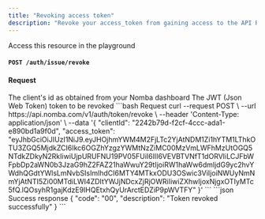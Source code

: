 ```yaml
---
title: "Revoking access token"
description: "Revoke your access_token from gaining access to the API Resources"
---
```


<Card title="Revoke access token" icon="ban"
href="/nomba-api-reference/authenticate/revoke-an-access_token">
  Access this resource in the playground
</Card>

#### `POST /auth/issue/revoke`

#### Request

<ParamField body="clientId" type="string" required>
  The client's id as obtained from your Nomba dashboard
</ParamField>

<ParamField body="access_token" type="string" required>
  The JWT (Json Web Token) token to be revoked
</ParamField>

<RequestExample>
```bash Request
curl --request POST \
  --url https://api.nomba.com/v1/auth/token/revoke \
  --header 'Content-Type: application/json' \
  --data '{
  "clientId": "2242b79d-f2cf-4ccc-ada1-e890bd1a9f0d",
  "access_token": "eyJhbGciOiJIUzI1NiJ9.eyJHOjhmYWM4M2FjLTc2YjAtNDM1Zi1hYTM1LThkOTU3ZGQ5MjdkZCI6Ikc6OGZhYzgzYWMtNzZiMC00MzVmLWFhMzUtOGQ5NTdkZDkyN2RkIiwiUjpURUFNU19PV05FUiI6IlI6VEVBTVNfT1dORVIiLCJFbWFpbDp2aWN0b3JzaG9hZ2FAZ21haWwuY29tIjoiRW1haWw6dmljdG9yc2hvYWdhQGdtYWlsLmNvbSIsImlhdCI6MTY4MTkxODU3OSwic3ViIjoiNWUyNmNmYjAtNTI5Zi00MTdiLWI4ZDItYWJjNDcxZjRjOWRiIiwiZXhwIjoxNjgxOTIyMTc5fQ.lQOsyhR1gajKdzE9IHQEtxhQyUrArctEDZiP9pWVTFY"
}'
```
</RequestExample>

<ResponseExample>
```json Success response
{
  "code": "00",
  "description": "Token revoked successfully"
}
```
</ResponseExample>